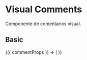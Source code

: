 
<Meta title="Components/Content/Visual Comments" component={VisualComments} />

# Visual Comments

Componente de comentarios visual.

<Props of={VisualComments} />

## Basic

<Canvas>
  <Story
    name="Basic"
    args={{
      commentProps: {
        imageSrc: 'https://www.semana.com/resizer/AhOjY7VO50nkdLUyhuzX2HcLZuc=/fit-in/768x0/smart/filters:format(jpg):quality(80)/cloudfront-us-east-1.images.arcpublishing.com/semana/KVRYJNDM6FGKPGL6WXPO26HFUA.png',
        photoBorderColor: '#FF1493',
        username: 'Pepe',
        comment: 'This is a test commentfasasasasasasasasasasasasasasasasasasasasas af sf e ew fha bfw fwgyi fgwywe wgey fgwf gwygwfvww w fiwgfwiufwiu fbwi vfwiy vfweiyt fvweyigfvwyi fvw fw wv fwe vfwi ',
      },
    }}
  >
    {({ commentProps }) => (
      <VisualComments commentProps={commentProps} />
    )}
  </Story>
</Canvas>

<ArgsTable story="Basic" />
